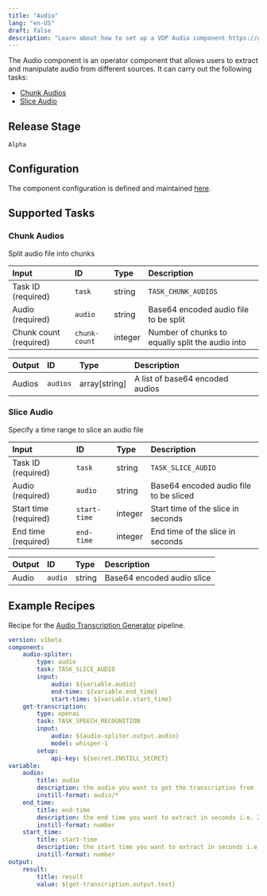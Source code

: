```yaml
---
title: "Audio"
lang: "en-US"
draft: false
description: "Learn about how to set up a VDP Audio component https://github.com/instill-ai/instill-core"
---
```


The Audio component is an operator component that allows users to extract and manipulate audio from different sources.
It can carry out the following tasks:

- [Chunk Audios](#chunk-audios)
- [Slice Audio](#slice-audio)



## Release Stage

`Alpha`



## Configuration

The component configuration is defined and maintained [here](https://github.com/instill-ai/component/blob/main/operator/audio/v0/config/definition.json).







## Supported Tasks

### Chunk Audios

Split audio file into chunks


| Input | ID | Type | Description |
| :--- | :--- | :--- | :--- |
| Task ID (required) | `task` | string | `TASK_CHUNK_AUDIOS` |
| Audio (required) | `audio` | string | Base64 encoded audio file to be split |
| Chunk count (required) | `chunk-count` | integer | Number of chunks to equally split the audio into |









| Output | ID | Type | Description |
| :--- | :--- | :--- | :--- |
| Audios | `audios` | array[string] | A list of base64 encoded audios |









### Slice Audio

Specify a time range to slice an audio file


| Input | ID | Type | Description |
| :--- | :--- | :--- | :--- |
| Task ID (required) | `task` | string | `TASK_SLICE_AUDIO` |
| Audio (required) | `audio` | string | Base64 encoded audio file to be sliced |
| Start time (required) | `start-time` | integer | Start time of the slice in seconds |
| End time (required) | `end-time` | integer | End time of the slice in seconds |









| Output | ID | Type | Description |
| :--- | :--- | :--- | :--- |
| Audio | `audio` | string | Base64 encoded audio slice |









## Example Recipes

Recipe for the [Audio Transcription Generator](https://instill.tech/instill-ai/pipelines/audio-transcription/playground) pipeline.

```yaml
version: v1beta
component:
    audio-spliter:
        type: audio
        task: TASK_SLICE_AUDIO
        input:
            audio: ${variable.audio}
            end-time: ${variable.end_time}
            start-time: ${variable.start_time}
    get-transcription:
        type: openai
        task: TASK_SPEECH_RECOGNITION
        input:
            audio: ${audio-spliter.output.audio}
            model: whisper-1
        setup:
            api-key: ${secret.INSTILL_SECRET}
variable:
    audio:
        title: audio
        description: the audio you want to get the transcription from
        instill-format: audio/*
    end_time:
        title: end-time
        description: the end time you want to extract in seconds i.e. 2 mins is 120 seconds
        instill-format: number
    start_time:
        title: start-time
        description: the start time you want to extract in seconds i.e. 2 mins is 120 seconds
        instill-format: number
output:
    result:
        title: result
        value: ${get-transcription.output.text}

```
